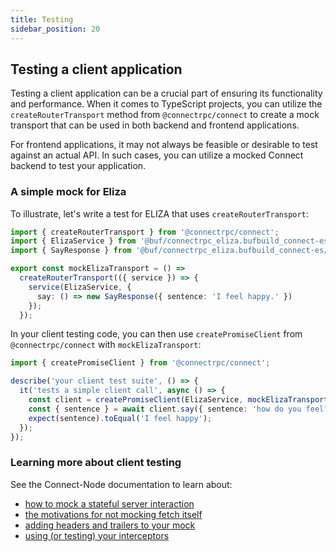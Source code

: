 ```yaml
---
title: Testing
sidebar_position: 20
---
```


## Testing a client application

Testing a client application can be a crucial part of ensuring its functionality and performance. When it comes to TypeScript projects, you can utilize the `createRouterTransport` method from `@connectrpc/connect` to create a mock transport that can be used in both backend and frontend applications.

For frontend applications, it may not always be feasible or desirable to test against an actual API. In such cases, you can utilize a mocked Connect backend to test your application.

### A simple mock for Eliza

To illustrate, let's write a test for ELIZA that uses `createRouterTransport`:

```ts
import { createRouterTransport } from '@connectrpc/connect';
import { ElizaService } from '@buf/connectrpc_eliza.bufbuild_connect-es/connectrpc/eliza/v1/eliza_connect';
import { SayResponse } from '@buf/connectrpc_eliza.bufbuild_connect-es/connectrpc/eliza/v1/eliza_pb';

export const mockElizaTransport = () =>
  createRouterTransport(({ service }) => {
    service(ElizaService, {
      say: () => new SayResponse({ sentence: 'I feel happy.' })
    });
  });
```

In your client testing code, you can then use `createPromiseClient` from `@connectrpc/connect` with `mockElizaTransport`:

```ts
import { createPromiseClient } from '@connectrpc/connect';

describe('your client test suite', () => {
  it('tests a simple client call', async () => {
    const client = createPromiseClient(ElizaService, mockElizaTransport());
    const { sentence } = await client.say({ sentence: 'how do you feel?' });
    expect(sentence).toEqual('I feel happy');
  });
});
```

### Learning more about client testing

See the Connect-Node documentation to learn about:
- [how to mock a stateful server interaction](../node/testing.md#using-stateful-mocks-to-test-a-client)
- [the motivations for not mocking fetch itself](../node/testing.md#what-about-mocking-fetch-itself)
- [adding headers and trailers to your mock](../node/testing.md#adding-headers-interceptors-more)
- [using (or testing) your interceptors](../node/testing.md#adding-headers-interceptors-more)
